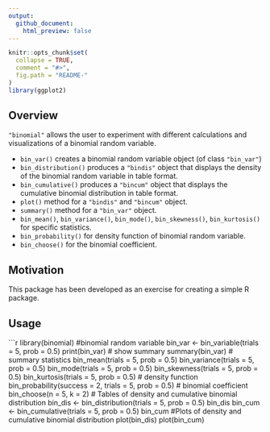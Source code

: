 ```yaml
---
output:
  github_document:
    html_preview: false
---
```


<!-- README.md is generated from README.Rmd. Please edit that file -->

```r
knitr::opts_chunk$set(
  collapse = TRUE,
  comment = "#>",
  fig.path = "README-"
)
library(ggplot2)
```


## Overview

`"binomial"` allows the user to experiment with different calculations and visualizations of a binomial random variable.

* `bin_var()` creates a binomial random variable object (of class `"bin_var"`)
* `bin_distribution()` produces a `"bindis"` object that displays the density of the binomial random variable in table format.
* `bin_cumulative()` produces a `"bincum"` object that displays the cumulative binomial distribution in table format.
* `plot()` method for a `"bindis"` and `"bincum"` object.
* `summary()` method for a `"bin_var"` object.
* `bin_mean()`, `bin_variance()`, `bin_mode()`, `bin_skewness()`, `bin_kurtosis()` for specific statistics.
* `bin_probability()` for density function of binomial random variable.
* `bin_choose()` for the binomial coefficient.


## Motivation

This package has been developed as an exercise for creating a simple R package.

## Usage

```r
library(binomial)
#binomial random variable
bin_var <- bin_variable(trials = 5, prob = 0.5)
print(bin_var)
# show summary
summary(bin_var)
# summary statistics
bin_mean(trials = 5, prob = 0.5)
bin_variance(trials = 5, prob = 0.5)
bin_mode(trials = 5, prob = 0.5)
bin_skewness(trials = 5, prob = 0.5)
bin_kurtosis(trials = 5, prob = 0.5)
# density function
bin_probability(success = 2, trials = 5, prob = 0.5)
# binomial coefficient
bin_choose(n = 5, k = 2)
# Tables of density and cumulative binomial distribution
bin_dis <- bin_distribution(trials = 5, prob = 0.5)
bin_dis
bin_cum <- bin_cumulative(trials = 5, prob = 0.5)
bin_cum
#Plots of density and cumulative binomial distribution
plot(bin_dis)
plot(bin_cum)